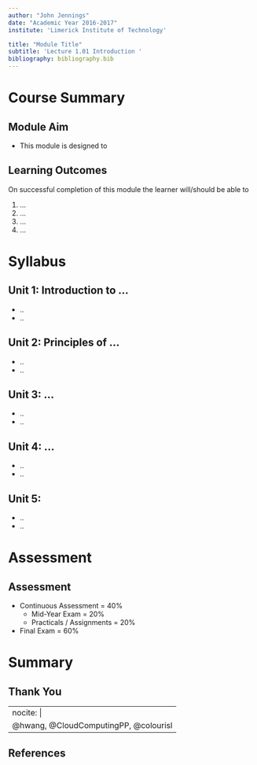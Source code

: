 ```yaml
---
author: "John Jennings"
date: "Academic Year 2016-2017"
institute: 'Limerick Institute of Technology'

title: "Module Title"
subtitle: 'Lecture 1.01 Introduction '
bibliography: bibliography.bib
---
```


# Course Summary
## Module Aim
* This module is designed to 


## Learning Outcomes
On successful completion of this module the learner will/should be able to

1. ...
2. ...
3. ...
4. ...

# Syllabus
## Unit 1: Introduction to ...    
* ..
* ..

## Unit 2: Principles of ...   
* ..
* ..

## Unit 3: ...
* ..
* ..

## Unit 4: ...       
* ..
* ..

## Unit 5:
* ..
* ..


# Assessment
## Assessment
* Continuous Assessment = 40%
	- Mid-Year Exam = 20%
	- Practicals / Assignments = 20%

* Final Exam = 60%




# Summary

## Thank You

\begin{center}
\LARGE{Questions?}
\end{center}
 
---
nocite: | 
	@hwang, @CloudComputingPP, @colourisl
---

  
## References{.allowframebreaks}
